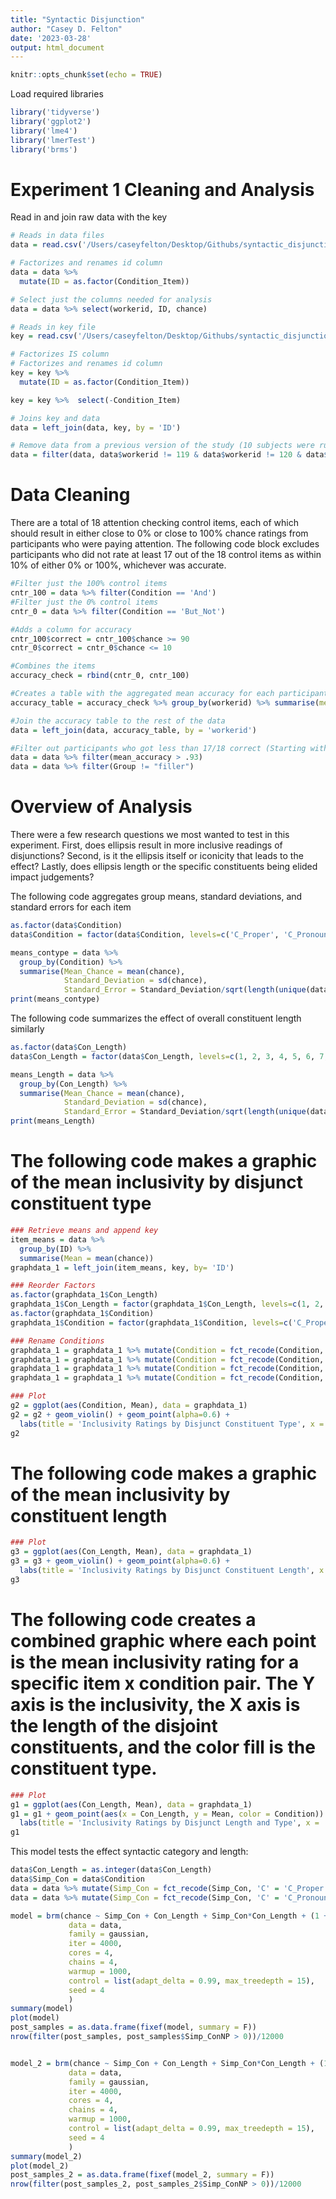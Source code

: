 ```yaml
---
title: "Syntactic Disjunction"
author: "Casey D. Felton"
date: '2023-03-28'
output: html_document
---
```


```r
knitr::opts_chunk$set(echo = TRUE)
```

Load required libraries
```r
library('tidyverse')
library('ggplot2')
library('lme4')
library('lmerTest')
library('brms')
```


# Experiment 1 Cleaning and Analysis
Read in and join raw data with the key
```r
# Reads in data files
data = read.csv('/Users/caseyfelton/Desktop/Githubs/syntactic_disjunction_html/Analysis/Data/Real Data/full_collection.csv')

# Factorizes and renames id column
data = data %>% 
  mutate(ID = as.factor(Condition_Item))

# Select just the columns needed for analysis
data = data %>% select(workerid, ID, chance)

# Reads in key file
key = read.csv('/Users/caseyfelton/Desktop/Githubs/syntactic_disjunction_html/Analysis/Resources/new_key.csv')

# Factorizes IS column
# Factorizes and renames id column
key = key %>% 
  mutate(ID = as.factor(Condition_Item))

key = key %>%  select(-Condition_Item)

# Joins key and data
data = left_join(data, key, by = 'ID')

# Remove data from a previous version of the study (10 subjects were run, workerids 119-128) (Additionally, one trial run (wokerid 133) was run on the real data on 11/12, all 100% so it will be excluded by the attention check in the next code chunk.)
data = filter(data, data$workerid != 119 & data$workerid != 120 & data$workerid != 121 & data$workerid != 122 & data$workerid !=  123 & data$workerid != 124 & data$workerid !=  125 & data$workerid !=126 & data$workerid != 127 & data$workerid !=  128)
```


# Data Cleaning
There are a total of 18 attention checking control items, each of which should result in either close to 0% or close to 100% chance ratings from participants who were paying attention. The following code block excludes participants who did not rate at least 17 out of the 18 control items as within 10% of either 0% or 100%, whichever was accurate. 
```r
#Filter just the 100% control items
cntr_100 = data %>% filter(Condition == 'And')
#Filter just the 0% control items
cntr_0 = data %>% filter(Condition == 'But_Not')

#Adds a column for accuracy
cntr_100$correct = cntr_100$chance >= 90
cntr_0$correct = cntr_0$chance <= 10

#Combines the items
accuracy_check = rbind(cntr_0, cntr_100)

#Creates a table with the aggregated mean accuracy for each participant
accuracy_table = accuracy_check %>% group_by(workerid) %>% summarise(mean_accuracy = mean(correct))

#Join the accuracy table to the rest of the data
data = left_join(data, accuracy_table, by = 'workerid')

#Filter out participants who got less than 17/18 correct (Starting with 60 real + 1 beta test, the beta and 14 others are excluded, leaving 46)
data = data %>% filter(mean_accuracy > .93)
data = data %>% filter(Group != "filler")
```

# Overview of Analysis
There were a few research questions we most wanted to test in this experiment. First, does ellipsis result in more inclusive readings of disjunctions? Second, is it the ellipsis itself or iconicity that leads to the effect? Lastly, does ellipsis length or the specific constituents being elided impact judgements?

The following code aggregates group means, standard deviations, and standard errors for each item
```r
as.factor(data$Condition)
data$Condition = factor(data$Condition, levels=c('C_Proper', 'C_Pronoun', 'VP', 'NP'))

means_contype = data %>% 
  group_by(Condition) %>% 
  summarise(Mean_Chance = mean(chance),
            Standard_Deviation = sd(chance),
            Standard_Error = Standard_Deviation/sqrt(length(unique(data$workerid))))
print(means_contype)
```

The following code summarizes the effect of overall constituent length similarly
```r
as.factor(data$Con_Length)
data$Con_Length = factor(data$Con_Length, levels=c(1, 2, 3, 4, 5, 6, 7, 8, 9, 10))

means_Length = data %>% 
  group_by(Con_Length) %>% 
  summarise(Mean_Chance = mean(chance),
            Standard_Deviation = sd(chance),
            Standard_Error = Standard_Deviation/sqrt(length(unique(data$workerid))))
print(means_Length)
```
# The following code makes a graphic of the mean inclusivity by disjunct constituent type
```r
### Retrieve means and append key
item_means = data %>% 
  group_by(ID) %>% 
  summarise(Mean = mean(chance))
graphdata_1 = left_join(item_means, key, by= 'ID')

### Reorder Factors 
as.factor(graphdata_1$Con_Length)
graphdata_1$Con_Length = factor(graphdata_1$Con_Length, levels=c(1, 2, 3, 4, 5, 6, 7, 8, 9, 10))
as.factor(graphdata_1$Condition)
graphdata_1$Condition = factor(graphdata_1$Condition, levels=c('C_Proper', 'C_Pronoun', 'VP', 'NP'))

### Rename Conditions
graphdata_1 = graphdata_1 %>% mutate(Condition = fct_recode(Condition, 'Clause with Proper Name' = 'C_Proper'))
graphdata_1 = graphdata_1 %>% mutate(Condition = fct_recode(Condition, 'Clause with Pronoun' = 'C_Pronoun'))
graphdata_1 = graphdata_1 %>% mutate(Condition = fct_recode(Condition, 'Verb Phrase' = 'VP'))
graphdata_1 = graphdata_1 %>% mutate(Condition = fct_recode(Condition, 'Noun Phrase' = 'NP'))

### Plot
g2 = ggplot(aes(Condition, Mean), data = graphdata_1)
g2 = g2 + geom_violin() + geom_point(alpha=0.6) +
  labs(title = 'Inclusivity Ratings by Disjunct Constituent Type', x = 'Constituent Type', y = 'Mean Inclusivity Ratings (%)') + theme_bw()
g2
```
# The following code makes a graphic of the mean inclusivity by constituent length
```r
### Plot
g3 = ggplot(aes(Con_Length, Mean), data = graphdata_1)
g3 = g3 + geom_violin() + geom_point(alpha=0.6) +
  labs(title = 'Inclusivity Ratings by Disjunct Constituent Length', x = 'Constituent Length (# of words)', y = 'Mean Inclusivity Ratings (%)') + theme_bw()
g3
```


# The following code creates a combined graphic where each point is the mean inclusivity rating for a specific item x condition pair. The Y axis is the inclusivity, the X axis is the length of the disjoint constituents, and the color fill is the constituent type.
```r
### Plot
g1 = ggplot(aes(Con_Length, Mean), data = graphdata_1)
g1 = g1 + geom_point(aes(x = Con_Length, y = Mean, color = Condition)) +
  labs(title = 'Inclusivity Ratings by Disjunct Length and Type', x = 'Disjunct Length', y = 'Mean Inclusivity Ratings (%)', color = 'Disjunct Constituent Type') + theme_bw()
g1
```



This model tests the effect syntactic category and length:
```r
data$Con_Length = as.integer(data$Con_Length)
data$Simp_Con = data$Condition
data = data %>% mutate(Simp_Con = fct_recode(Simp_Con, 'C' = 'C_Proper'))
data = data %>% mutate(Simp_Con = fct_recode(Simp_Con, 'C' = 'C_Pronoun'))

model = brm(chance ~ Simp_Con + Con_Length + Simp_Con*Con_Length + (1 + Item|workerid) + (1|Item),
             data = data,
             family = gaussian,
             iter = 4000,
             cores = 4,
             chains = 4,
             warmup = 1000,
             control = list(adapt_delta = 0.99, max_treedepth = 15),
             seed = 4
             )
summary(model)
plot(model)
post_samples = as.data.frame(fixef(model, summary = F))
nrow(filter(post_samples, post_samples$Simp_ConNP > 0))/12000


model_2 = brm(chance ~ Simp_Con + Con_Length + Simp_Con*Con_Length + (1 + Item|workerid) + (1|Item),
             data = data,
             family = gaussian,
             iter = 4000,
             cores = 4,
             chains = 4,
             warmup = 1000,
             control = list(adapt_delta = 0.99, max_treedepth = 15),
             seed = 4
             )
summary(model_2)
plot(model_2)
post_samples_2 = as.data.frame(fixef(model_2, summary = F))
nrow(filter(post_samples_2, post_samples_2$Simp_ConNP > 0))/12000
```
